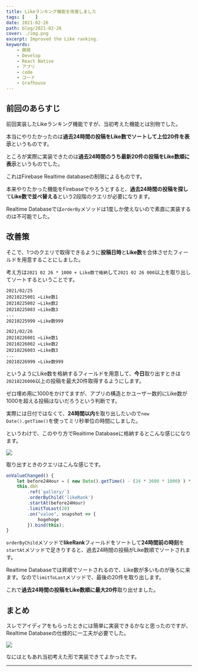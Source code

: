 ```yaml
---
title: Likeランキング機能を改善しました
tags: [    ]
date: 2021-02-26
path: blog/2021-02-26
cover: ./img.png
excerpt: Improved the Like ranking.
keywords:
    - 開発
    - Develop
    - React Native
    - アプリ
    - code
    - コード
    - Grafhouse
---
```


## 前回のあらすじ

<Link to="/blog/2021/02/24">前回</Link>実装したLikeランキング機能ですが、当初考えた機能とは別物でした。

本当にやりたかったのは**過去24時間の投稿をLike数でソートして上位20件を表示**というものです。

ところが実際に実装できたのは**過去24時間のうち最新20件の投稿をLike数順に表示**というものでした。

これはFirebase Realtime databaseの制限によるものです。

本来やりたかった機能をFirebaseでやろうとすると、**過去24時間の投稿を探し**て**Like数で並べ替える**という2段階のクエリが必要になります。

Realtime Databaseでは`orderBy`メソッドは1度しか使えないので素直に実装するのは不可能でした。

## 改善策

そこで、1つのクエリで取得できるように**投稿日時**と**Like数**を合体させたフィールドを用意することにしました。

考え方は`2021 02 26 * 1000 + Like数で格納`して`2021 02 26 000`以上を取り出してソートするということです。

```
2021/02/25
20210225001 ←Like数1
20210225002 ←Like数2
20210225003 ←Like数3
...
20210225999 ←Like数999

2021/02/26
20210226001 ←Like数1
20210226002 ←Like数2
20210226003 ←Like数3
...
20210226999 ←Like数999
```

というようにLike数を格納するフィールドを用意して、**今日**取り出すときは`20210226000`以上の投稿を最大20件取得するようにします。

ゼロ埋め用に1000をかけてますが、アプリの構造とかユーザー数的にLike数が1000を超える投稿はないだろうという判断です。

実際には日付ではなくて、**24時間以内**を取り出したいので`new Date().getTime()`を使ってミリ秒単位の時間にしました。

というわけで、このやり方でRealtime Databaseに格納するとこんな感じになります。

![](./img2.png)

取り出すときのクエリはこんな感じです。

```javascript
onValueChanged() {
	let before24Hour = ( new Date().getTime() - (24 * 3600 * 1000) ) * 1000
	this.dbh
		.ref(`gallery/`)
		.orderByChild('likeRank')
		.startAt(before24Hour)
		.limitToLast(20)
		.on("value", snapshot => {
			hogehoge
		}).bind(this);
}
```
`orderByChild`メソッドで**likeRank**フィールドをソートして**24時間前の時刻**を`startAt`メソッドで足きりすると、過去24時間の投稿がLike数順でソートされます。

Realtime Databaseでは昇順でソートされるので、Like数が多いものが後ろに来ます。なので`limitToLast`メソッドで、最後の20件を取り出します。

これで**過去24時間の投稿をLike数順に最大20件**取り出せました。

## まとめ

スレでアイディアをもらったときには簡単に実装できるかなと思ったのですが、Realtime Databaseの仕様的に一工夫が必要でした。

![](./img1.jpg)

なにはともあれ当初考えた形で実装できてよかったです。

---
